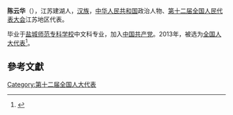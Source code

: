 '''陈云华'''（{{bd|1952年||}}），江苏建湖人，[[汉族|汉族]]，[[中华人民共和国|中华人民共和国]]政治人物、[[第十二届全国人民代表大会|第十二届全国人民代表大会]]江苏地区代表。

毕业于[[盐城师范专科学校|盐城师范专科学校]]中文科专业，加入[[中国共产党|中国共产党]]。2013年，被选为[[全国人大代表|全国人大代表]]<ref>{{cite news|title=全国人大代表信息-陈云华|url= http://210.82.31.1:8084/delegate/viewDelegate.action?dbid=120746|accessdate=2013-03-28|newspaper=全国人大网}}{{Dead link|date=2019年12月 |bot=InternetArchiveBot |fix-attempted=yes }}</ref>。

==參考文獻==
{{reflist}}
{{中国政治人物小作品}}

[[Category:第十二届全国人大代表|Category:第十二届全国人大代表]]